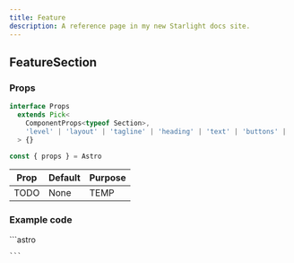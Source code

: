 ```yaml
---
title: Feature
description: A reference page in my new Starlight docs site.
---
```




## FeatureSection

### Props
```ts
interface Props
  extends Pick<
    ComponentProps<typeof Section>,
    'level' | 'layout' | 'tagline' | 'heading' | 'text' | 'buttons' | 'image'
  > {}

const { props } = Astro
```

| Prop  | Default | Purpose |
| ----  | ------- | ------- |
| TODO  | None    | TEMP    |

### Example code
<Tabs>
  <TabItem label="Self-closing">
    ```astro

    ```
  </TabItem>
</Tabs>

<Window>
  <FeatureSection />
</Window>